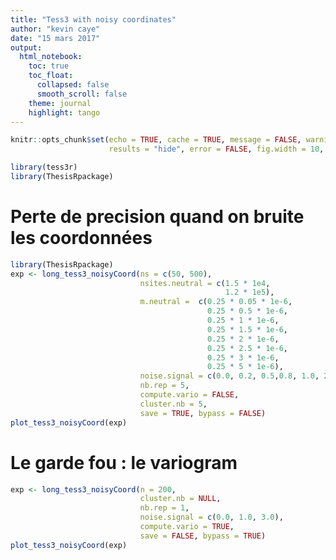 ```yaml
---
title: "Tess3 with noisy coordinates"
author: "kevin caye"
date: "15 mars 2017"
output:
  html_notebook:
    toc: true
    toc_float:
      collapsed: false
      smooth_scroll: false
    theme: journal
    highlight: tango
---
```




```r
knitr::opts_chunk$set(echo = TRUE, cache = TRUE, message = FALSE, warning = FALSE,
                      results = "hide", error = FALSE, fig.width = 10, fig.width = 10)
```


```r
library(tess3r)
library(ThesisRpackage)
```


# Perte de precision quand on bruite les coordonnées
```r
library(ThesisRpackage)
exp <- long_tess3_noisyCoord(ns = c(50, 500),
                             nsites.neutral = c(1.5 * 1e4,
                                                1.2 * 1e5),
                             m.neutral =  c(0.25 * 0.05 * 1e-6,
                                            0.25 * 0.5 * 1e-6,
                                            0.25 * 1 * 1e-6,
                                            0.25 * 1.5 * 1e-6,
                                            0.25 * 2 * 1e-6,
                                            0.25 * 2.5 * 1e-6,
                                            0.25 * 3 * 1e-6,
                                            0.25 * 5 * 1e-6),
                             noise.signal = c(0.0, 0.2, 0.5,0.8, 1.0, 2.0, 3.0, 10.0),
                             nb.rep = 5,
                             compute.vario = FALSE,
                             cluster.nb = 5,
                             save = TRUE, bypass = FALSE)
plot_tess3_noisyCoord(exp)
```

# Le garde fou : le variogram

```r
exp <- long_tess3_noisyCoord(n = 200,
                             cluster.nb = NULL,
                             nb.rep = 1,
                             noise.signal = c(0.0, 1.0, 3.0),
                             compute.vario = TRUE,
                             save = FALSE, bypass = TRUE)
plot_tess3_noisyCoord(exp)
```


